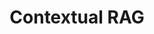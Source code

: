 ---
title: Contextual RAG
description: Developing a classical RAG from ground-up
publishedDate: 2025-05-30
keywords: []
tag: Generative AI
published: true
---